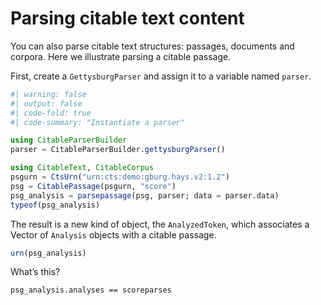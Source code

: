

# Parsing citable text content


You can also parse citable text structures: passages, documents and corpora.  Here we illustrate parsing a citable passage.

First, create a `GettysburgParser` and assign it to a variable named `parser`.

```julia
#| warning: false
#| output: false
#| code-fold: true
#| code-summary: "Instantiate a parser"

using CitableParserBuilder
parser = CitableParserBuilder.gettysburgParser()
```


```julia
using CitableText, CitableCorpus
psgurn = CtsUrn("urn:cts:demo:gburg.hays.v2:1.2")
psg = CitablePassage(psgurn, "score")
psg_analysis = parsepassage(psg, parser; data = parser.data)
typeof(psg_analysis)
```

The result is a new kind of object, the `AnalyzedToken`, which associates a Vector of `Analysis` objects with a citable passage.


```julia
urn(psg_analysis)
```

What's this?

```
psg_analysis.analyses == scoreparses
```
